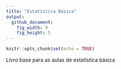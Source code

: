 ```yaml
---
title: "Estatística Básica"
output:
  github_document:
    fig_width: 9
    fig_height: 5
---
```


```r
knitr::opts_chunk$set(echo = TRUE)
```

Livro base para as aulas de estatística básica